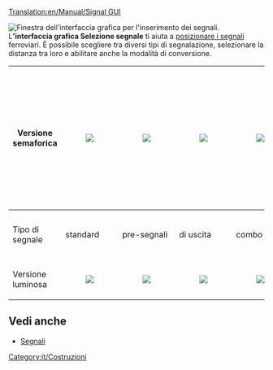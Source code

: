 [[Translation:en/Manual/Signal GUI]]

[[File:it/Signal Selection.png|frame|right|Finestra dell'interfaccia grafica per l'inserimento dei segnali.]]
L''''interfaccia grafica Selezione segnale''' ti aiuta a [[it/Manual/Piazzare segnali|posizionare i segnali]] ferroviari. È possibile scegliere tra diversi tipi di segnalazione, selezionare la distanza tra loro e abilitare anche la modalità di conversione.

{|{{en/Wikitable}}
!Versione semaforica
|[[File:en/Signal Semaphore.png|center|]]
|[[File:en/Signal Semaphore Pre-Signal.png|center|]]
|[[File:en/Signal Semaphore Exit-Signal.png|center|]]
|[[File:en/Signal Semaphore Combo-Signal.png|center|]]
|[[File:en/Signal Semaphore Path.png|center|]]
|[[File:en/Signal Semaphore Path One-Way.png|center|]]
<!-- inizio tabella nidificata per gli ultimi due pulsanti dell'interfaccia. Nidificata nell'ultima colonna ridotta ad un'unica cella con rowspan. -->
|style="padding: 0px;" rowspan="3"|
{|style="border-collapse: collapse;"
|style="border-top: 0; border-left: 0; border-bottom: 1; border-right: 0;"|Converte nel segnale selezionato 
[[File:en/Signal Convert.png|center|]]
|-
|style="border-top: 1; border-left: 0; border-bottom: 0; border-right: 0;"|Densità segnali autoposati
[[File:en/Signal Density.png|center|]]
|} <!-- Fine tabella nidificata -->
|-
!Tipo di segnale
|standard||pre-segnali||di uscita||combo||di percorso||di percorso a senso unico
|-
!Versione luminosa
|[[File:en/Signal Electric.png|center|]]
|[[File:en/Signal Electric Pre-Signal.png|center|]]
|[[File:en/Signal Electric Exit-Signal.png|center|]]
|[[File:en/Signal Electric Combo-Signal.png|center|]]
|[[File:en/Signal Electric Path.png|center|]]
|[[File:en/Signal Electric Path One-Way.png|center|]]
|}

==Vedi anche==
*[[it/Manual/Segnali|Segnali]]

[[Category:it/Costruzioni]]
